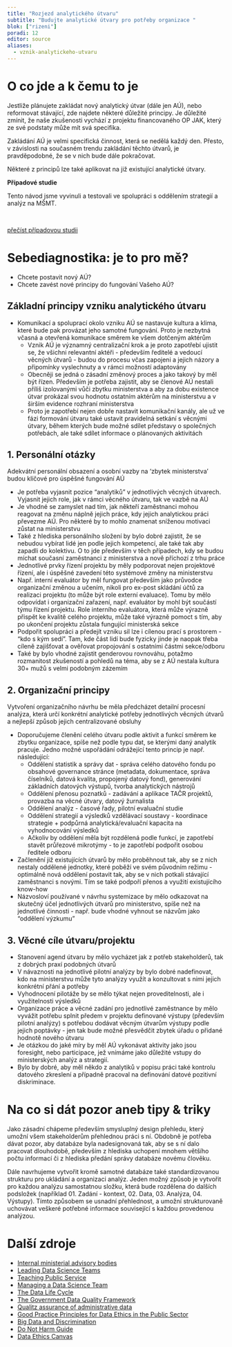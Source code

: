 ```yaml
---
title: "Rozjezd analytického útvaru"
subtitle: "Budujte analytické útvary pro potřeby organizace "
blok: ["rizeni"]
poradi: 12
editor: source
aliases: 
  - vznik-analytickeho-utvaru
---
```


# O co jde a k čemu to je

Jestliže plánujete zakládat nový analytický útvar (dále jen AÚ), nebo reformovat stávající, zde najdete některé důležité principy. Je důležité zmínit, že naše zkušenosti vychází z projektu financovaného OP JAK, který ze své podstaty může mít svá specifika. 

Zakládání AÚ je velmi specifická činnost, která se nedělá každý den. Přesto, v závislosti na současném trendu zakládání těchto útvarů, je pravděpodobné, že se v nich bude dále pokračovat. 

:::{.callout .callout-tip}

Některé z principů lze také aplikovat na již existující analytické útvary.

:::

:::{.aside}

**Případové studie**

Tento návod jsme vyvinuli a testovali ve spolupráci s oddělením strategií a analýz na MŠMT.

<br />

:::{.btn .btn-resource}
[přečíst případovou studii](/pripadove-studie/msmt)
:::

:::

# Sebediagnostika: je to pro mě?

- Chcete postavit nový AÚ?
- Chcete zavést nové principy do fungování Vašeho AÚ? 

:::{.strip .page-columns .page-full}

# Základní principy vzniku analytického útvaru 

- Komunikací a spoluprací okolo vzniku AÚ se nastavuje kultura a klima, které bude pak provázat jeho samotné fungování. Proto je nezbytná včasná a otevřená komunikace směrem ke všem dotčeným aktérům
  - Vznik AÚ je významný centralizační krok a je proto zapotřebí ujistit se, že všichni relevantní aktéři - především ředitelé a vedoucí věcných útvarů - budou do procesu včas zapojeni a jejich názory a připomínky vyslechnuty a v rámci možností adaptovány
  - Obecněji se jedná o zásadní změnový proces a jako takový by měl být řízen. Především je potřeba zajistit, aby se členové AÚ nestali příliš izolovanými vůči zbytku ministerstva a aby za dobu existence útvar prokázal svou hodnotu ostatním aktérům na ministerstvu a v širším evidence rozhraní ministerstva
  - Proto je zapotřebí nejen dobře nastavit komunikační kanály, ale už ve fázi formování útvaru také ustavit pravidelná setkání s věcnými útvary, během kterých bude možné sdílet představy o společných potřebách, ale také sdílet informace o plánovaných aktivitách

## 1. Personální otázky


Adekvátní personální obsazení a osobní vazby na ‘zbytek ministerstva’ budou klíčové pro úspěšné fungování AÚ

- Je potřeba vyjasnit pozice “analytiků” v jednotlivých věcných útvarech. Vyjasnit jejich role, jak v rámci věcného útvaru, tak ve vazbě na AÚ
- Je vhodné se zamyslet nad tím, jak někteří zaměstnanci mohou reagovat na změnu náplně jejich práce, kdy jejich analytickou práci převezme AÚ. Pro některé by to mohlo znamenat sníženou motivaci zůstat na ministerstvu
- Také z hlediska personálního složení by bylo dobré zajistit, že se nebudou vybírat lidé jen podle jejich kompetencí, ale také tak aby zapadli do kolektivu. O to jde především v těch případech, kdy se budou míchat současní zaměstnanci z ministerstva a nově příchozí z trhu práce
- Jednotlivé prvky řízení projektu by měly podporovat nejen projektové řízení, ale i úspěšné zavedení této systémové změny na ministerstvu
- Např. interní evaluátor by měl fungovat především jako průvodce organizační změnou a učením, nikoli pro ex-post skládání účtů za realizaci projektu (to může být role externí evaluace). Tomu by mělo odpovídat i organizační zařazení, např. evaluátor by mohl být součástí týmu řízení projektu. Role interního evaluátora, která může výrazně přispět ke kvalitě celého projektu, může také výrazně pomoct s tím, aby po ukončení projektu zůstala fungující ministerská sekce
- Podpořit spolupráci a předejít vzniku sil lze i cílenou prací s prostorem - “kdo s kým sedí”. Tam, kde část lidí bude fyzicky jinde je naopak třeba cíleně zajišťovat a ověřovat propojování s ostatními částmi sekce/odboru
- Také by bylo vhodné zajistit genderovou rovnováhu, potažmo rozmanitost zkušeností a pohledů na téma, aby se z AÚ nestala kultura 30+ mužů s velmi podobným zázemím

## 2. Organizační principy

Vytvoření organizačního návrhu be měla předcházet detailní procesní analýza, která určí konkrétní analytické potřeby jednotlivých věcných útvarů a nejlepší způsob jejich centralizované obsluhy

- Doporučujeme členění celého útvaru podle aktivit a funkcí směrem ke zbytku organizace, spíše než podle typu dat, se kterými daný analytik pracuje. Jedno možné uspořádání odrážející tento princip je např. následující:
  - Oddělení statistik a správy dat - správa celého datového fondu po obsahové governance stránce (metadata, dokumentace, správa číselníků, datová kvalita, propojený datový fond), generování základních datových výstupů, tvorba analytických nástrojů
  - Oddělení přenosu poznatků - zadávání a aplikace TAČR projektů, provazba na věcné útvary, datový žurnalista
  - Oddělení analýz - časové řady, pilotní evaluační studie
  - Oddělení strategií a výsledků vzdělávací soustavy - koordinace strategie + podpůrná analytická/evaluační kapacita na vyhodnocování výsledků  
  - Ačkoliv by oddělení měla být rozdělená podle funkcí, je zapotřebí stavět průřezové mikrotýmy - to je zapotřebí podpořit osobou ředitele odboru
- Začlenění již existujících útvarů by mělo proběhnout tak, aby se z nich nestaly oddělené jednotky, které poběží ve svém původním režimu - optimálně nová oddělení postavit tak, aby se v nich potkali stávající zaměstnanci s novými. Tím se také podpoří přenos a využití existujícího know-how
- Názvosloví používané v návrhu systemizace by mělo odkazovat na skutečný účel jednotlivých útvarů pro ministerstvo, spíše než na jednotlivé činnosti - např. bude vhodné vyhnout se názvům jako “oddělení výzkumu”

## 3. Věcné cíle útvaru/projektu

- Stanovení agend útvaru by mělo vycházet jak z potřeb stakeholderů, tak z dobrých praxí podobných útvarů
- V návaznosti na jednotlivé pilotní analýzy by bylo dobré nadefinovat, kdo na ministerstvu může tyto analýzy využít a konzultovat s nimi jejich konkrétní přání a potřeby
- Vyhodnocení pilotáže by se mělo týkat nejen proveditelnosti, ale i využitelnosti výsledků
- Organizace práce a věcné zadání pro jednotlivé zaměstnance by mělo vyvážit potřebu splnit předem v projektu definované výstupy (především pilotní analýzy) s potřebou dodávat věcným útvarům výstupy podle jejich poptávky - jen tak bude možné přesvědčit zbytek úřadu o přidané hodnotě nového útvaru
- Je otázkou do jaké míry by měl AÚ vykonávat aktivity jako jsou foresight, nebo participace, jež vnímáme jako důležité vstupy do ministerských analýz a strategií.
- Bylo by dobré, aby měl někdo z analytiků v popisu práci také kontrolu datového zkreslení a případně pracoval na definování datové pozitivní diskriminace.

:::

# Na co si dát pozor aneb tipy & triky

Jako zásadní chápeme především smysluplný design přehledu, který umožní všem stakeholderům přehlednou práci s ní. Obdobně je potřeba dávat pozor, aby databáze byla nadesignovaná tak, aby se s ní dalo pracovat dlouhodobě, především z hlediska uchopení mnohem většího počtu informací či z hlediska předání správy databáze novému člověku.

Dále navrhujeme vytvořit kromě samotné databáze také standardizovanou strukturu pro ukládání a organizaci analýz. Jeden možný způsob je vytvořit pro každou analýzu samostatnou složku, která bude rozdělena do dalších podsložek (například 01. Zadání - kontext, 02. Data, 03. Analýza, 04. Výstupy). Tímto způsobem se usnadní přehlednost, a umožní strukturovaně uchovávat veškeré potřebné informace související s každou provedenou analýzou.

# Další zdroje
- [Internal ministerial advisory bodies](https://sciendo.com/article/10.2478/cejpp-2018-0004)
- [Leading Data Science Teams](https://saturncloud.io/resources/Leading%20Data%20Science%20Teams.pdf)
- [Teaching Public Service](https://www.teachingpublicservice.digital/en/syllabus-index)
- [Managing a Data Science Team](https://hbr.org/2018/10/managing-a-data-science-team)
- [The Data Life Cycle](https://hdsr.mitpress.mit.edu/pub/577rq08d/release/4)
- [The Government Data Quality Framework](https://www.gov.uk/government/publications/the-government-data-quality-framework)
- [Qualitz assurance of administrative data](https://www.ons.gov.uk/economy/economicoutputandproductivity/output/methodologies/qualityassuranceofadministrativedatausedineducationstatistics)
- [Good Practice Principles for Data Ethics in the Public Sector](https://www.oecd.org/gov/digital-government/good-practice-principles-for-data-ethics-in-the-public-sector.pdf)
- [Big Data and Discrimination](https://journalofbigdata.springeropen.com/articles/10.1186/s40537-019-0177-4)
- [Do Not Harm Guide](https://www.urban.org/research/publication/do-no-harm-guide-applying-equity-awareness-data-visualization)
- [Data Ethics Canvas](https://theodi.org/article/the-data-ethics-canvas-2021/#1563365825519-a247d445-ab2d)
